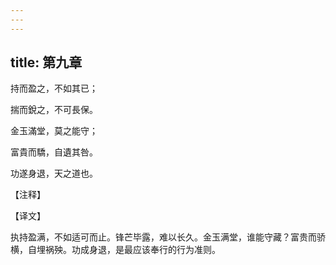 ```yaml
---
---
---
```

title: 第九章
---

持而盈之，不如其已；

揣而銳之，不可長保。

金玉滿堂，莫之能守；

富貴而驕，自遺其咎。

功遂身退，天之道也。

【注释】

【译文】

执持盈满，不如适可而止。锋芒毕露，难以长久。金玉满堂，谁能守藏？富贵而骄横，自埋祸殃。功成身退，是最应该奉行的行为准则。